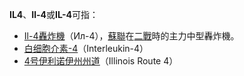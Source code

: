 '''IL4'''、'''Il-4'''或'''IL-4'''可指：
*[[Il-4轟炸機|Il-4轟炸機]]（Ил-4），[[蘇聯|蘇聯]]在[[二戰|二戰]]時的主力中型轟炸機。
*[[白细胞介素-4|白细胞介素-4]]（Interleukin-4）
*[[4号伊利诺伊州州道|4号伊利诺伊州州道]]（Illinois Route 4）

{{消歧义}}